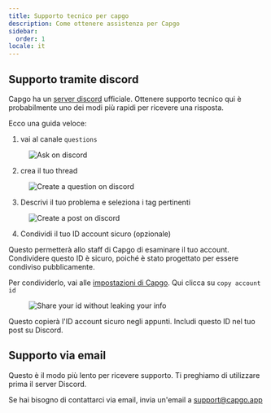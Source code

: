 ```yaml
---
title: Supporto tecnico per capgo
description: Come ottenere assistenza per Capgo
sidebar:
  order: 1
locale: it
---
```


## Supporto tramite discord

Capgo ha un [server discord](https://discordcom/invite/VnYRvBfgA6) ufficiale. Ottenere supporto tecnico qui è probabilmente uno dei modi più rapidi per ricevere una risposta.

Ecco una guida veloce:

1. vai al canale `questions`

<figure><img style="margin-left: auto; margin-right: auto" src="/discord-questions.webp" alt="Ask on discord" /><figcaption></figcaption></figure>

2. crea il tuo thread

<figure><img style="margin-left: auto; margin-right: auto" src="/discord-newquestion.webp" alt="Create a question on discord" /><figcaption></figcaption></figure>

3. Descrivi il tuo problema e seleziona i tag pertinenti

<figure><img style="margin-left: auto; margin-right: auto" src="/discord-new-post.webp" alt="Create a post on discord" /><figcaption></figcaption></figure>

4. Condividi il tuo ID account sicuro (opzionale)

Questo permetterà allo staff di Capgo di esaminare il tuo account. Condividere questo ID è sicuro, poiché è stato progettato per essere condiviso pubblicamente.

Per condividerlo, vai alle [impostazioni di Capgo](https://webcapgo.app/dashboard/settings/account/). Qui clicca su `copy account id`

<figure><img style="margin-left: auto; margin-right: auto" src="/share-secure-id.webp" alt="Share your id without leaking your info" /><figcaption></figcaption></figure>

Questo copierà l'ID account sicuro negli appunti. Includi questo ID nel tuo post su Discord.

## Supporto via email

Questo è il modo più lento per ricevere supporto. Ti preghiamo di utilizzare prima il server Discord.

Se hai bisogno di contattarci via email, invia un'email a support@capgo.app